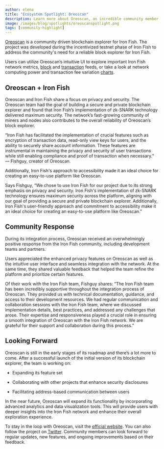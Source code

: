 ```yaml
---
author: elena
title: "Ecosystem Spotlight: Oreoscan"
description: Learn more about Oreoscan, an incredible community member who's building on the Iron Fish network
image: /images/blog/spotlights/oreoscanspotlight.png
tags: [community-highlight]
---
```




[Oreoscan](https://www.oreoscan.info/en) is a community driven blockchain explorer for Iron Fish. The project was developed during the incentivized testnet phase of Iron Fish to address the community's need for a reliable block explorer for Iron Fish.

  

Users can utilize Oreoscan’s intuitive UI to explore important Iron Fish network metrics, [block](https://www.oreoscan.info/en/blocks) and [transaction](https://www.oreoscan.info/en/transactions) feeds, or take a look at network computing power and transaction fee variation [charts](https://www.oreoscan.info/en/charts).

## Oreoscan + Iron Fish

Oreoscan and Iron Fish share a focus on privacy and security. The Oreoscan team had the goal of building a secure and private blockchain explorer and found that Iron Fish’s implementation of zk-SNARK technology delivered maximum security. The network’s fast-growing community of miners and nodes also contributes to the overall reliability of Oreoscan’s block explorer.

  

“Iron Fish has facilitated the implementation of crucial features such as encryption of transaction data, read-only view keys for users, and the ability to securely share account information. These features are instrumental in maintaining the privacy and security of user transactions while still enabling compliance and proof of transaction when necessary.” — Fishguy, creator of Oreoscan.

  

Additionally, Iron Fish's approach to accessibility made it an ideal choice for creating an easy-to-use platform like Oreoscan.

  

Says Fishguy, “We chose to use Iron Fish for our project due to its strong emphasis on privacy and security. Iron Fish's implementation of zk-SNARK technology ensures maximum security across the platform, aligning with our goal of providing a secure and private blockchain explorer. Additionally, Iron Fish's user-friendly approach and commitment to accessibility make it an ideal choice for creating an easy-to-use platform like Oreoscan.”

## Community Response

During its integration process, Oreoscan received an overwhelmingly positive response from the Iron Fish community, including development teams and partners.

  

Users appreciated the enhanced privacy features on Oreoscan as well as the intuitive user interface and seamless integration with the network. At the same time, they shared valuable feedback that helped the team refine the platform and prioritize certain features.

  

Of their work with the Iron Fish team, Fishguy shares: “The Iron Fish team has been incredibly supportive throughout the integration process of Oreoscan. They provided us with technical documentation, guidance, and access to their development resources. We had regular communication and collaboration sessions with the Iron Fish team, where we discussed implementation details, best practices, and addressed any challenges that arose. Their expertise and responsiveness played a crucial role in ensuring a smooth integration of Oreoscan with the Iron Fish network. We are grateful for their support and collaboration during this process.”

## Looking Forward

Oreoscan is still in the early stages of its roadmap and there’s a lot more to come. After a successful launch of the initial version of its blockchain explorer, the team is working on:

  

-   Expanding its feature set
    
-   Collaborating with other projects that enhance security disclosures
    
-   Facilitating address-based communication between users
    


  

In the near future, Oreoscan will expand its functionality by incorporating advanced analytics and data visualization tools. This will provide users with deeper insights into the Iron Fish network and enhance their overall exploration experience.

  

To stay in the loop with Oreoscan, visit the [official website](https://www.oreoscan.info/en). You can also follow the project on [Twitter](https://twitter.com/oreoscan). Community members can look forward to regular updates, new features, and ongoing improvements based on their feedback.
